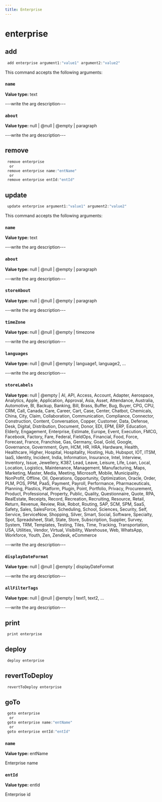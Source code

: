```yaml
---
title: Enterprise
---
```


# enterprise

## add

```js filename="Terminal" copy
 add enterprise argument1:"value1" argument2:"value2"
```

This command accepts the following arguments:

### `name`
**Value type:** text

---write the arg description---

### `about`
**Value type:** null | @null | @empty | paragraph

---write the arg description---


## remove

```js filename="Terminal" copy
 remove enterprise
  or
 remove enterprise name:"entName"
  or
 remove enterprise entId:"entId"
```


## update

```js filename="Terminal" copy
 update enterprise argument1:"value1" argument2:"value2"
```

This command accepts the following arguments:

### `name`
**Value type:** text

---write the arg description---

### `about`
**Value type:** null | @null | @empty | paragraph

---write the arg description---

### `storeAbout`
**Value type:** null | @null | @empty | paragraph

---write the arg description---

### `timeZone`
**Value type:** null | @null | @empty | timezone

---write the arg description---

### `languages`
**Value type:** null | @null | @empty | language1, language2, ...

---write the arg description---

### `storeLabels`
**Value type:** null | @empty | AI, API, Access, Account, Adapter, Aerospace, Analytics, Apple, Application, Approval, Asia, Asset, Attendance, Australia, Automotive, BI, Backup, Banking, Bill, Brass, Buffer, Bug, Buyer, CPG, CPU, CRM, Call, Canada, Care, Career, Cart, Case, Center, Chatbot, Chemicals, China, City, Claim, Collaboration, Communication, Compliance, Connector, Construction, Content, Conversation, Copper, Customer, Data, Defense, Desk, Digital, Distribution, Document, Donor, EDI, EPM, ERP, Education, Elderly, Engagement, Enterprise, Estimate, Europe, Event, Execution, FMCG, Facebook, Factory, Fare, Federal, FieldOps, Financial, Food, Force, Forecast, France, Franchise, Gas, Germany, Goal, Gold, Google, Governance, Government, Gym, HCM, HR, HRA, Hardware, Health, Healthcare, Higher, Hospital, Hospitality, Hosting, Hub, Hubspot, IOT, ITSM, IaaS, Identity, Incident, India, Information, Insurance, Intel, Interview, Inventory, Issue, Jewellery, K387, Lead, Leave, Leisure, Life, Loan, Local, Location, Logistics, Maintenance, Management, Manufacturing, Maps, Marketing, Master, Media, Meeting, Microsoft, Mobile, Municipality, NonProfit, Offline, Oil, Operations, Opportunity, Optimization, Oracle, Order, PLM, POS, PPM, PaaS, Payment, Payroll, Performance, Pharmaceuticals, Planning, Plastics, Platform, Plugin, Point, Portfolio, Privacy, Procurement, Product, Professional, Property, Public, Quality, Questionnaire, Quote, RPA, RealEstate, Receipts, Record, Recreation, Recruiting, Resource, Retail, Return, Revenue, Review, Risk, Robot, Routing, SAP, SCM, SPM, SaaS, Safety, Sales, SalesForce, Scheduling, School, Sciences, Security, Self, Service, ServiceNow, Shopping, Silver, Smart, Social, Software, Specialty, Spot, Spreadsheet, Stall, State, Store, Subscription, Supplier, Survey, System, TRM, Templates, Testing, Tiles, Time, Tracking, Transportation, USA, Utilities, Vendor, Virtual, Visibility, Warehouse, Web, WhatsApp, Workforce, Youth, Zen, Zendesk, eCommerce

---write the arg description---

### `displayDateFormat`
**Value type:** null | @null | @empty | displayDateFormat

---write the arg description---

### `allFilterTags`
**Value type:** null | @null | @empty | text1, text2, ...

---write the arg description---


## print

```js filename="Terminal" copy
 print enterprise
```


## deploy

```js filename="Terminal" copy
 deploy enterprise
```


## revertToDeploy

```js filename="Terminal" copy
 revertToDeploy enterprise
```


## goTo


```js filename="Terminal" copy
 goto enterprise
  or
 goto enterprise name:"entName"
  or
 goto enterprise entId:"entId"
```

### `name`
**Value type:** entName

Enterprise name

### `entId`
**Value type:** entId

Enterprise id

